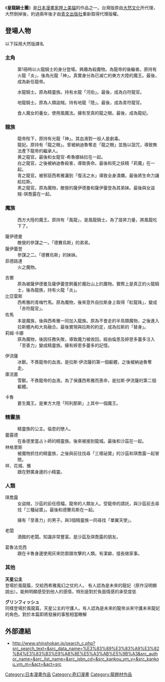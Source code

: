 {{Infobox animanga/Headerofja
|標題=皇龍騎士團
|圖像=
|尺寸=
|說明= 
|日文名稱=ドラゴン騎士団
|英文名稱=
|假名= ドラゴンきしだん
|羅馬字= Doragon Kishidan
|類型= [[奇幻|奇幻]]
}}
{{Infobox animanga/Manga
|標題= 
|作者= [[押上美貓|押上美貓]]
|作畫= 
|出版社= {{flagicon|Japan}} [[新書館|新書館]]<br />{{flagicon|Taiwan}} [[大然文化|大然文化]]、[[青文出版社|青文出版社]]
|其他出版社= 
|連載雜誌= {{flagicon|Japan}} [[月刊Wings|月刊Wings]]
|label= 
|發售日= 
|開始=1990年
|結束=2007年4月
|冊數=全26冊+外傳1冊
|話數=
|其他=大然版1~20冊<br/>青文版尚未出版完 
}}
{{Infobox animanga/Footerofja}}
《'''皇龍騎士團'''》是[[日本|日本]][[漫畫家|漫畫家]][[押上美貓|押上美貓]]的作品之一。台灣版原由[[大然文化|大然文化]]所代理，大然倒掉後，約過兩年後才由[[青文出版社|青文出版社]]重新取得代理版權。

 
==登場人物==
以下採用大然版譯名
===主角===
;{{nihongo|拉斯‧伊流薩|ラス＝イリューザー（Rath）||聲優：[[關智一|關智一]]、[[石川英郎|石川英郎]]}}
:第1冊時以火龍騎士的身分登場。興趣為殺魔物。為龍帝的後繼者。原持有火龍「炎」，後為光龍「神」。真實身分為已滅亡的東方大陸的魔王。最後，成為新任龍帝。

;{{nihongo|倫恩|ルーン（Rune）||聲優：[[緒方惠美|緒方惠美]]}}
:水龍騎士。原為精靈族。持有水龍「河伯」。最後，成為白符龍官。

;{{nihongo|沙茲|ザッツ（Thats）||聲優：[[小野坂昌也|小野坂昌也]]}}
:地龍騎士。原為人類盜賊。持有地龍「陸」。最後，成為青符龍官。

;{{nihongo|西希雅|セシア（Cesia）||聲優：[[冬馬由美|冬馬由美]]、[[今井由香|今井由香]]}}
:食人魔女的養女。使用風魔法。擁有至真的龍之眼。最後，成為龍妃。

===龍族===
;{{nihongo|力庫雷恩|リュクレオン（Lykouleon）||聲優：[[三木真一郎|三木真一郎]]}}
:龍帝陛下，原持有光龍「神」。其血液對一般人是劇毒。
;{{nihongo|蕾伊絲麗娜|レイスリーネ（Raseleane）}}
:龍妃。原持有「龍之眼」。曾被納迪魯奪走「龍之眼」並施以詛咒，導致無法產下龍帝的繼承人。
;{{nihongo|盧渥克|ルウォーク（Luwalk）||聲優：[[高木涉|高木涉]]}}
:黄之龍官。最後和女龍官-希魯娜絲拉在一起。
;{{nihongo|亞路斐濟|アルフィージ （Alfeage）}}
:白之龍官。之後被納迪魯殺害，導致喪命。最後和死之妖精「莉魔」在一起。
;{{nihongo|凱伊斯坦|カイスターン（Kaistern）||聲優：[[綠川光|綠川光]]}}
:青之龍官。被邪惡西希雅灑到「復活之水」導致全身潰爛，最後將生命力讓給拉斯。
;{{nihongo|德賽烏斯|テーセウス（Teceous）}}
:黑之龍官。原為魔物，敵營的薩伊德曼和薩伊蕾登為其弟妹。最後與女盜賊-琪喬露在一起。

===魔族===
;{{nihongo|納迪魯|ナディル||聲優：[[置鮎龍太郎|置鮎龍太郎]]}}
:西方大陸的魔王。原持有「風龍」，是風龍騎士。為了提昇力量，將風龍吃下了。

;薩伊德曼
:敵營的參謀之一。「德賽烏斯」的弟弟。
;薩伊蕾登
:參謀之二。「德賽烏斯」的妹妹。
;菲德路達
:火之魔物。

;吉爾
:原為被薩伊德曼及薩伊蕾登飼養於魔壯山上的魔物。實際上是真正的火龍騎士，後為龍族，持有火龍「炎」。
;比亞雷斯
:西希雅的青梅竹馬。原為魔物，後來意外自拉斯身上取得「紅龍珠」，變成「赤符龍官」。
;佐馬
:本是魔族，後與西希雅一同加入龍族。原為不會走的半鳥類魔物，之後進入拉斯體內和大鳥融合。最後實現與拉斯的約定，成為拉斯的「替身」。
;莉姆‧卡娜
:原為魔物，後因任務失敗，導致魔力被收回。經由倫恩及婷恩多蕾多注入「至善力」變成精靈族。擁有婷恩多蕾多的記憶。

;伊流薩
:冰獸。不畏龍帝的血液。是拉斯‧伊流薩的第一個軀體，之後被納迪魯奪走。
;庫流嘉
:雪獸。不畏龍帝的血液。為了保護西希雅而喪命，是拉斯‧伊流薩的第二個軀體。

;卡魯
:蒼生魔王。是東方大陸「阿利那斯」上其中一個魔王。

===精靈族===
;{{nihongo|婷恩多蕾多|ティントレット||聲優：[[岡村明美|岡村明美]]}}
:精靈族的公主。倫恩的戀人。
;蕾露德
:在香德里當占卜師的精靈族。後來被接到龍城。最後和沙茲在一起。
;林格里斯
:被魔物抓住的精靈族，之後與前往找尋「三樣祕寶」的沙茲和琪喬露一起冒險。
;祥、花城、雅
:跟在野廣身邊的小精靈。

===人類===
;琪喬露
:女盜賊，沙茲的前任搭檔。龍帝的人類友人。受龍帝的請託，與沙茲前去尋找「三種祕寶」。最後和德賽烏斯在一起。

;{{nihongo|野廣||聲優：[[上田祐司|上田祐司]]}}
:擁有「至善力」的男子。與3個精靈族一同尋找「單翼天使」。

;老闆
:酒館的老闆。知識非常豐富。是沙茲及琪喬露的朋友。

;葛魯法克西
:跟在卡魯身邊使用灰來防禦跟攻擊的人類。有潔癖，擅長做家事。

===其他===
'''天星公主'''<br>
登場於風龍篇，交給西希雅風幻之仗的人。
有人認為是未來的龍妃（原作沒明顯說出）。能夠明顯感受到他人的感情，特別是對於負面情感的承受度低

'''グリンフィッシュ'''<br>
同樣登場於風龍篇，天星公主的守護人。有人認為是未來的龍帝派來守護未來龍妃的角色。對於本篇即將發展的事態相當瞭解

==外部連結==
*{{ja}}http://www.shinshokan.jp/search_c.php?src_search_text=&src_data_name=%E3%83%89%E3%83%A9%E3%82%B4%E3%83%B3%E9%A8%8E%E5%A3%AB%E5%9B%A3&src_author_name=&src_ilst_name=&src_isbn_cd=&src_kankou_ym_y=&src_kankou_ym_m=&act=&act=src {{Wayback|url=http://www.shinshokan.jp/search_c.php?src_search_text=&src_data_name=%E3%83%89%E3%83%A9%E3%82%B4%E3%83%B3%E9%A8%8E%E5%A3%AB%E5%9B%A3&src_author_name=&src_ilst_name=&src_isbn_cd=&src_kankou_ym_y=&src_kankou_ym_m=&act=&act=src |date=20160308043405 }}

{{DEFAULTSORT:Dragon Kishidan}}
[[Category:日本漫畫作品|Category:日本漫畫作品]]
[[Category:奇幻漫畫|Category:奇幻漫畫]]
[[Category:龍題材作品|Category:龍題材作品]]